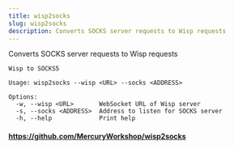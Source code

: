 ```yaml
---
title: wisp2socks
slug: wisp2socks
description: Converts SOCKS server requests to Wisp requests
---
```


Converts SOCKS server requests to Wisp requests

```
Wisp to SOCKS5

Usage: wisp2socks --wisp <URL> --socks <ADDRESS>

Options:
  -w, --wisp <URL>       WebSocket URL of Wisp server
  -s, --socks <ADDRESS>  Address to listen for SOCKS server
  -h, --help             Print help
```

#### https://github.com/MercuryWorkshop/wisp2socks